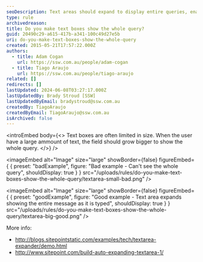 ```yaml
---
seoDescription: Text areas should expand to display entire queries, enabling users to easily view and edit large amounts of text.
type: rule
archivedreason:
title: Do you make text boxes show the whole query?
guid: 20490c29-a615-417b-a341-100c49d27e5b
uri: do-you-make-text-boxes-show-the-whole-query
created: 2015-05-21T17:57:22.000Z
authors:
  - title: Adam Cogan
    url: https://ssw.com.au/people/adam-cogan
  - title: Tiago Araujo
    url: https://ssw.com.au/people/tiago-araujo
related: []
redirects: []
lastUpdated: 2024-06-08T03:27:17.000Z
lastUpdatedBy: Brady Stroud [SSW]
lastUpdatedByEmail: bradystroud@ssw.com.au
createdBy: TiagoAraujo
createdByEmail: TiagoAraujo@ssw.com.au
isArchived: false
---
```


<introEmbed
  body={<>
Text boxes are often limited in size. When the user have a large ammount of text, the field should grow bigger to show the whole query.
  </>}
/>

<imageEmbed
  alt="Image"
  size="large"
  showBorder={false}
  figureEmbed={ {
    preset: "badExample",
    figure: "Bad example - Can't see the whole query",
    shouldDisplay: true
  } }
  src="/uploads/rules/do-you-make-text-boxes-show-the-whole-query/textarea-small-bad.png"
/>


<imageEmbed
  alt="Image"
  size="large"
  showBorder={false}
  figureEmbed={ {
    preset: "goodExample",
    figure: "Good example - Text area expands showing the entire message as it is typed",
    shouldDisplay: true
  } }
  src="/uploads/rules/do-you-make-text-boxes-show-the-whole-query/textarea-big-good.png"
/>


More info:

- http://blogs.sitepointstatic.com/examples/tech/textarea-expander/demo.html
- http://www.sitepoint.com/build-auto-expanding-textarea-1/
